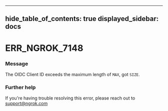 

---
hide_table_of_contents: true
displayed_sidebar: docs
---


# ERR_NGROK_7148

### Message
The OIDC Client ID exceeds the maximum length of `MAX`, got `SIZE`.

<ErrorDetails error="err_ngrok_7148" />



### Further help
If you're having trouble resolving this error, please reach out to [support@ngrok.com](mailto:support@ngrok.com?subject=Help%20with%20ERR_NGROK_7148)


